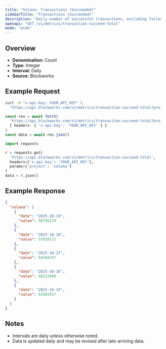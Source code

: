 ```yaml
---
title: "Solana: Transactions (Succeeded)"
sidebarTitle: "Transactions (Succeeded)"
description: "Daily number of successful transactions, excluding failed transactions."
openapi: "GET /v1/metrics/transaction-succeed-total"
mode: "wide"
---
```


## Overview

- **Denomination:** Count
- **Type:** Integer
- **Interval:** Daily
- **Source:** Blockworks

## Example Request

<CodeGroup>

```bash cURL
curl -H "x-api-key: YOUR_API_KEY" \
  "https://api.blockworks.com/v1/metrics/transaction-succeed-total?project=solana"
```

```typescript TypeScript
const res = await fetch(
  'https://api.blockworks.com/v1/metrics/transaction-succeed-total?project=solana',
  { headers: { 'x-api-key': 'YOUR_API_KEY' } }
)
const data = await res.json()
```

```python Python
import requests

r = requests.get(
  'https://api.blockworks.com/v1/metrics/transaction-succeed-total',
  headers={'x-api-key': 'YOUR_API_KEY'},
  params={'project': 'solana'}
)
data = r.json()
```

</CodeGroup>

## Example Response

```json
{
  "solana": [
    {
      "date": "2025-10-19",
      "value": 56705174
    },
    {
      "date": "2025-10-18",
      "value": 57820172
    },
    {
      "date": "2025-10-17",
      "value": 64304247
    },
    {
      "date": "2025-10-16",
      "value": 68223488
    },
    {
      "date": "2025-10-15",
      "value": 62601917
    }
  ]
}
```

## Notes
- Intervals are daily unless otherwise noted.
- Data is updated daily and may be revised after late-arriving data.